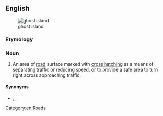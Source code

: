 ==English==
[[File:Traffic-signs-manual-chapter-5-figure-2004-4x17-18.svg|thumb|right|ghost island]]

===Etymology===
{{compound|en|ghost|island}}

===Noun===
{{en-noun}}

# {{lb|en|UK|road transport}} An area of [[road]] surface marked with [[crosshatch|cross hatching]] as a means of separating traffic or reducing speed, or to provide a safe area to turn right across approaching traffic.

====Synonyms====
* {{sense|area of road surface marked with cross hatching}} {{l|en|channelization island}}, {{l|en|theoretical gore}}, {{l|en|neutral area}} {{qualifier|US}}

[[Category:en:Roads]]